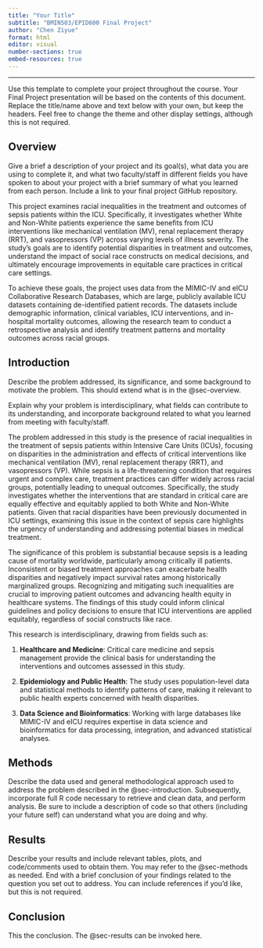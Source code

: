 ```yaml
---
title: "Your Title"
subtitle: "BMIN503/EPID600 Final Project"
author: "Chen Ziyue"
format: html
editor: visual
number-sections: true
embed-resources: true
---
```


------------------------------------------------------------------------

Use this template to complete your project throughout the course. Your Final Project presentation will be based on the contents of this document. Replace the title/name above and text below with your own, but keep the headers. Feel free to change the theme and other display settings, although this is not required.

## Overview {#sec-overview}

Give a brief a description of your project and its goal(s), what data you are using to complete it, and what two faculty/staff in different fields you have spoken to about your project with a brief summary of what you learned from each person. Include a link to your final project GitHub repository.

This project examines racial inequalities in the treatment and outcomes of sepsis patients within the ICU. Specifically, it investigates whether White and Non-White patients experience the same benefits from ICU interventions like mechanical ventilation (MV), renal replacement therapy (RRT), and vasopressors (VP) across varying levels of illness severity. The study's goals are to identify potential disparities in treatment and outcomes, understand the impact of social race constructs on medical decisions, and ultimately encourage improvements in equitable care practices in critical care settings.

To achieve these goals, the project uses data from the MIMIC-IV and eICU Collaborative Research Databases, which are large, publicly available ICU datasets containing de-identified patient records. The datasets include demographic information, clinical variables, ICU interventions, and in-hospital mortality outcomes, allowing the research team to conduct a retrospective analysis and identify treatment patterns and mortality outcomes across racial groups.

## Introduction {#sec-introduction}

Describe the problem addressed, its significance, and some background to motivate the problem. This should extend what is in the @sec-overview.

Explain why your problem is interdisciplinary, what fields can contribute to its understanding, and incorporate background related to what you learned from meeting with faculty/staff.

The problem addressed in this study is the presence of racial inequalities in the treatment of sepsis patients within Intensive Care Units (ICUs), focusing on disparities in the administration and effects of critical interventions like mechanical ventilation (MV), renal replacement therapy (RRT), and vasopressors (VP). While sepsis is a life-threatening condition that requires urgent and complex care, treatment practices can differ widely across racial groups, potentially leading to unequal outcomes. Specifically, the study investigates whether the interventions that are standard in critical care are equally effective and equitably applied to both White and Non-White patients. Given that racial disparities have been previously documented in ICU settings, examining this issue in the context of sepsis care highlights the urgency of understanding and addressing potential biases in medical treatment.

The significance of this problem is substantial because sepsis is a leading cause of mortality worldwide, particularly among critically ill patients. Inconsistent or biased treatment approaches can exacerbate health disparities and negatively impact survival rates among historically marginalized groups. Recognizing and mitigating such inequalities are crucial to improving patient outcomes and advancing health equity in healthcare systems. The findings of this study could inform clinical guidelines and policy decisions to ensure that ICU interventions are applied equitably, regardless of social constructs like race.

This research is interdisciplinary, drawing from fields such as:

1.  **Healthcare and Medicine**: Critical care medicine and sepsis management provide the clinical basis for understanding the interventions and outcomes assessed in this study.

2.  **Epidemiology and Public Health**: The study uses population-level data and statistical methods to identify patterns of care, making it relevant to public health experts concerned with health disparities.

3.  **Data Science and Bioinformatics**: Working with large databases like MIMIC-IV and eICU requires expertise in data science and bioinformatics for data processing, integration, and advanced statistical analyses.

## Methods {#sec-methods}

Describe the data used and general methodological approach used to address the problem described in the @sec-introduction. Subsequently, incorporate full R code necessary to retrieve and clean data, and perform analysis. Be sure to include a description of code so that others (including your future self) can understand what you are doing and why.

## Results {#sec-results}

Describe your results and include relevant tables, plots, and code/comments used to obtain them. You may refer to the @sec-methods as needed. End with a brief conclusion of your findings related to the question you set out to address. You can include references if you'd like, but this is not required.

## Conclusion

This the conclusion. The @sec-results can be invoked here.
